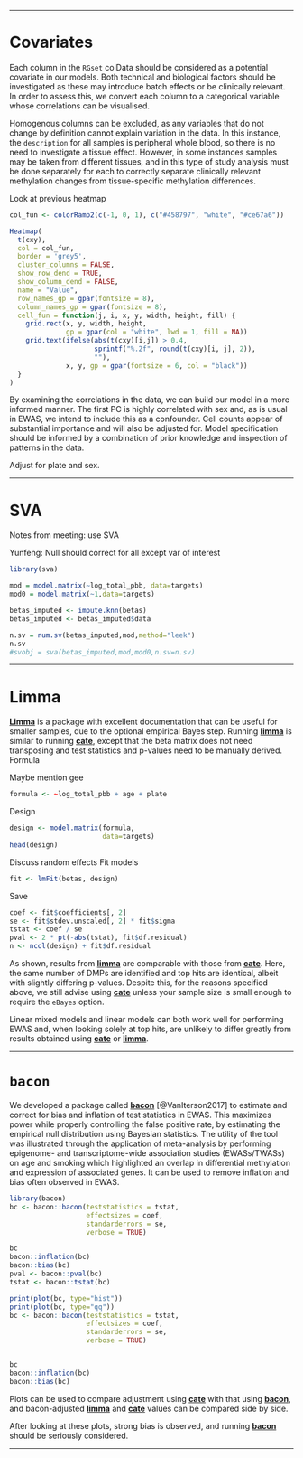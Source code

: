 
***

# Covariates #

Each column in the `RGset` colData should be considered as a potential covariate in our models. Both technical and biological factors should be investigated as these may introduce batch effects or be clinically relevant. In order to assess this, we convert each column to a categorical variable whose correlations can be visualised. 

Homogenous columns can be excluded, as any variables that do not change by definition cannot explain variation in the data. In this instance, the `description` for all samples is peripheral whole blood, so there is no need to investigate a tissue effect. However, in some instances samples may be taken from different tissues, and in this type of study analysis must be done separately for each to correctly separate clinically relevant methylation changes from tissue-specific methylation differences. 

Look at previous heatmap

```r
col_fun <- colorRamp2(c(-1, 0, 1), c("#458797", "white", "#ce67a6"))

Heatmap(
  t(cxy),                              
  col = col_fun,  
  border = 'grey5',
  cluster_columns = FALSE,            
  show_row_dend = TRUE,             
  show_column_dend = FALSE,      
  name = "Value",                 
  row_names_gp = gpar(fontsize = 8), 
  column_names_gp = gpar(fontsize = 8), 
  cell_fun = function(j, i, x, y, width, height, fill) {
    grid.rect(x, y, width, height, 
              gp = gpar(col = "white", lwd = 1, fill = NA))
    grid.text(ifelse(abs(t(cxy)[i,j]) > 0.4,
                     sprintf("%.2f", round(t(cxy)[i, j], 2)),
                     ""), 
              x, y, gp = gpar(fontsize = 6, col = "black"))
  }
)
```

By examining the correlations in the data, we can build our model in a more informed manner. The first PC is highly correlated with sex and, as is usual in EWAS, we intend to include this as a confounder. 
Cell counts appear of substantial importance and will also be adjusted for. Model specification should be informed by a combination of prior knowledge and inspection of patterns in the data. 

Adjust for plate and sex.

***

# SVA #

Notes from meeting: use SVA

Yunfeng: Null should correct for all except var of interest

```r
library(sva)

mod = model.matrix(~log_total_pbb, data=targets)
mod0 = model.matrix(~1,data=targets)

betas_imputed <- impute.knn(betas)
betas_imputed <- betas_imputed$data

n.sv = num.sv(betas_imputed,mod,method="leek")
n.sv
#svobj = sva(betas_imputed,mod,mod0,n.sv=n.sv)
```

***

# Limma #

[**Limma**](https://bioconductor.org/packages/release/bioc/html/limma.html) is a package with excellent documentation that can be useful for smaller samples, due to the optional empirical Bayes step. Running [**limma**](https://bioconductor.org/packages/release/bioc/html/limma.html) is similar to running [**cate**](https://cran.r-project.org/web/packages/cate/index.html), except that the beta matrix does not need transposing and test statistics and p-values need to be manually derived.
Formula

Maybe mention gee

```r
formula <- ~log_total_pbb + age + plate
```

Design

```r
design <- model.matrix(formula, 
                       data=targets)
head(design)
```

Discuss random effects
Fit models

```r
fit <- lmFit(betas, design)
```

Save

```r
coef <- fit$coefficients[, 2]
se <- fit$stdev.unscaled[, 2] * fit$sigma
tstat <- coef / se
pval <- 2 * pt(-abs(tstat), fit$df.residual)
n <- ncol(design) + fit$df.residual
```

As shown, results from [**limma**](https://bioconductor.org/packages/release/bioc/html/limma.html) are comparable with those from [**cate**](https://cran.r-project.org/web/packages/cate/index.html). Here, the same number of DMPs are identified and top hits are identical, albeit with slightly differing p-values. Despite this, for the reasons specified above, we still advise using [**cate**](https://cran.r-project.org/web/packages/cate/index.html) unless your sample size is small enough to require the `eBayes` option. 

Linear mixed models and linear models can both work well for performing EWAS and, when looking solely at top hits, are unlikely to differ greatly from results obtained using [**cate**](https://cran.r-project.org/web/packages/cate/index.html) or [**limma**](https://bioconductor.org/packages/release/bioc/html/limma.html).

***

# `bacon` #

We developed a package called [**bacon**](http://bioconductor.org/packages/bacon) [@VanIterson2017] to estimate and correct for bias and inflation of test statistics in EWAS. This maximizes power while properly controlling the false positive rate, by estimating the empirical null distribution using Bayesian statistics. The utility of the tool was illustrated through the application of meta-analysis by performing epigenome- and transcriptome-wide association studies (EWASs/TWASs) on age and smoking which highlighted an overlap in differential methylation and expression of associated genes. It can be used to remove inflation and
bias often observed in EWAS.

```r
library(bacon)
bc <- bacon::bacon(teststatistics = tstat,
                   effectsizes = coef,
                   standarderrors = se,
                   verbose = TRUE)

bc
bacon::inflation(bc)
bacon::bias(bc)
pval <- bacon::pval(bc)
tstat <- bacon::tstat(bc)

print(plot(bc, type="hist"))
print(plot(bc, type="qq"))
bc <- bacon::bacon(teststatistics = tstat,
                   effectsizes = coef,
                   standarderrors = se,
                   verbose = TRUE)


bc
bacon::inflation(bc)
bacon::bias(bc)
```

Plots can be used to compare adjustment using [**cate**](https://cran.r-project.org/web/packages/cate/index.html) with that using [**bacon**](http://bioconductor.org/packages/bacon), and bacon-adjusted [**limma**](https://bioconductor.org/packages/release/bioc/html/limma.html) and [**cate**](https://cran.r-project.org/web/packages/cate/index.html) values can be compared side by side. 


After looking at these plots, strong bias is observed, and running [**bacon**](http://bioconductor.org/packages/bacon) should be seriously considered. 

***

